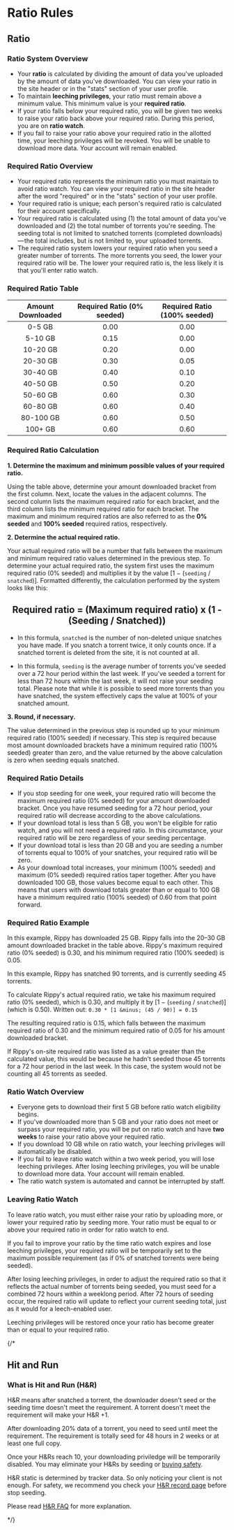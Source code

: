 <H1 id="content">Ratio Rules</H1>

<H2 id="ratio">Ratio</H2>

<H3 id="ratio-system-overview">Ratio System Overview</H3>

- Your **ratio** is calculated by dividing the amount of data you&apos;ve uploaded by the amount of data you&apos;ve downloaded. You can view your ratio in the site header or in the &quot;stats&quot; section of your user profile.
- To maintain **leeching privileges**, your ratio must remain above a minimum value. This minimum value is your **required ratio**.
- If your ratio falls below your required ratio, you will be given two weeks to raise your ratio back above your required ratio. During this period, you are on **ratio watch**.
- If you fail to raise your ratio above your required ratio in the allotted time, your leeching privileges will be revoked. You will be unable to download more data. Your account will remain enabled.

<H3 id="required-ratio-overview">Required Ratio Overview</H3>

- Your required ratio represents the minimum ratio you must maintain to avoid ratio watch. You can view your required ratio in the site header after the word &quot;required&quot; or in the &quot;stats&quot; section of your user profile.
- Your required ratio is unique; each person&apos;s required ratio is calculated for their account specifically.
- Your required ratio is calculated using (1) the total amount of data you&apos;ve downloaded and (2) the total number of torrents you&apos;re seeding. The seeding total is not limited to snatched torrents (completed downloads)&#8202;&mdash;&#8202;the total includes, but is not limited to, your uploaded torrents.
- The required ratio system lowers your required ratio when you seed a greater number of torrents. The more torrents you seed, the lower your required ratio will be. The lower your required ratio is, the less likely it is that you&apos;ll enter ratio watch.

<H3 id="required-ratio-table">Required Ratio Table</H3>

| Amount Downloaded | Required Ratio (0% seeded) | Required Ratio (100% seeded) |
| :---------------: | :------------------------: | :--------------------------: |
|      0-5 GB       |            0.00            |             0.00             |
|      5-10 GB      |            0.15            |             0.00             |
|     10-20 GB      |            0.20            |             0.00             |
|     20-30 GB      |            0.30            |             0.05             |
|     30-40 GB      |            0.40            |             0.10             |
|     40-50 GB      |            0.50            |             0.20             |
|     50-60 GB      |            0.60            |             0.30             |
|     60-80 GB      |            0.60            |             0.40             |
|     80-100 GB     |            0.60            |             0.50             |
|      100+ GB      |            0.60            |             0.60             |

<H3 id="required-ratio-calculation">Required Ratio Calculation</H3>

**1. Determine the maximum and minimum possible values of your required ratio.**

Using the table above, determine your amount downloaded bracket from the first column.
Next, locate the values in the adjacent columns. The second column lists the maximum required ratio for each bracket, and the third column lists the minimum required ratio for each
bracket. The maximum and minimum required ratios are also referred to as the **0% seeded** and **100% seeded** required ratios, respectively.

**2. Determine the actual required ratio.**

Your actual required ratio will be a number that falls between the maximum and minimum required ratio values determined in the
previous step. To determine your actual required ratio, the system first uses the maximum required ratio (0% seeded) and multiplies it by the value [1 &minus; (`seeding` / `snatched`)]. Formatted
differently, the calculation performed by the system looks like this:

<Center>
  <H2>Required ratio = (Maximum required ratio) x (1 - (Seeding / Snatched))</H2>
</Center>

- In this formula, `snatched` is the number of non-deleted unique snatches you have made. If you snatch a torrent twice, it only counts once. If a snatched torrent is deleted from the site, it is not counted at all.

- In this formula, `seeding` is the average number of torrents you&apos;ve seeded over a 72 hour period within the last week. If you&apos;ve seeded a torrent for less than 72 hours within the last week, it will not raise your seeding total. Please note that while it is possible to seed more torrents than you have snatched, the system effectively caps the value at 100% of your snatched amount.

**3. Round, if necessary.**

The value determined in the previous step is rounded up to your minimum required ratio (100% seeded) if necessary. This step is required because
most amount downloaded brackets have a minimum required ratio (100% seeded) greater than zero, and the value returned by the above calculation is zero when seeding equals snatched.

<H3 id="required-ratio-details">Required Ratio Details</H3>

- If you stop seeding for one week, your required ratio will become the maximum required ratio (0% seeded) for your amount downloaded bracket. Once you have resumed seeding for a 72 hour period, your required ratio will decrease according to the above calculations.
- If your download total is less than 5 GB, you won&apos;t be eligible for ratio watch, and you will not need a required ratio. In this circumstance, your required ratio will be zero regardless of your seeding percentage.
- If your download total is less than 20 GB and you are seeding a number of torrents equal to 100% of your snatches, your required ratio will be zero.
- As your download total increases, your minimum (100% seeded) and maximum (0% seeded) required ratios taper together. After you have downloaded 100 GB, those values become equal to each other. This means that users with download totals greater than or equal to 100 GB have a minimum required ratio (100% seeded) of 0.60 from that point forward.

<H3 id="required-ratio-examples">Required Ratio Example</H3>

In this example, Rippy has downloaded 25 GB. Rippy falls into the 20&ndash;30 GB amount downloaded bracket in the table above. Rippy&apos;s maximum required ratio (0% seeded) is 0.30, and his minimum required ratio (100% seeded) is 0.05.

In this example, Rippy has snatched 90 torrents, and is currently seeding 45 torrents.

To calculate Rippy&apos;s actual required ratio, we take his maximum required ratio (0% seeded), which is 0.30, and multiply it by [1 &minus; (`seeding` / `snatched`)] (which is 0.50). Written out: `0.30 * [1 &minus; (45 / 90)] = 0.15`

The resulting required ratio is 0.15, which falls between the maximum required ratio of 0.30 and the minimum required ratio of 0.05 for his amount downloaded bracket.

If Rippy&apos;s on-site required ratio was listed as a value greater than the calculated value, this would be because he hadn&apos;t seeded those 45 torrents for a 72 hour period in the last week. In this case, the system would not be counting all 45 torrents as seeded.

<H3 id="ratio-watch-overview">Ratio Watch Overview</H3>

- Everyone gets to download their first 5 GB before ratio watch eligibility begins.
- If you&apos;ve downloaded more than 5 GB and your ratio does not meet or surpass your required ratio, you will be put on ratio watch and have **two weeks** to raise your ratio above your required ratio.
- If you download 10 GB while on ratio watch, your leeching privileges will automatically be disabled.
- If you fail to leave ratio watch within a two week period, you
  will lose leeching privileges. After losing leeching privileges, you will be unable to download more data. Your account will remain enabled.
- The ratio watch system is automated and cannot be interrupted by staff.

<H3 id="leaving-ratio-watch">Leaving Ratio Watch</H3>

To leave ratio watch, you must either raise your ratio by uploading more, or lower your required ratio by seeding more. Your ratio must be equal to or above your required ratio in order for ratio watch to end.

If you fail to improve your ratio by the time ratio watch expires and lose leeching privileges, your required ratio will be temporarily set to the maximum possible requirement (as if 0% of snatched torrents were being seeded).

After losing leeching privileges, in order to adjust the required ratio so that it reflects the actual number of torrents being seeded, you must seed for a combined 72 hours within a weeklong period. After 72 hours of seeding occur, the required ratio will update to reflect your current seeding total, just as it would for a leech-enabled user.

Leeching privileges will be restored once your ratio has become greater than or equal to your required ratio.

{/*
<H2 id="hnr">Hit and Run</H2>

<H3 id="what-is-hnr">What is Hit and Run (H&R)</H3>

H&R means after snatched a torrent, the downloader doesn't seed or the seeding time doesn't meet the requirement. A torrent doesn't meet the requirement will make your H&R +1.

After downloading 20% data of a torrent, you need to seed until meet the requirement. The requirement is totally seed for 48 hours in 2 weeks or at least one full copy.

Once your H&Rs reach 10, your downloading priviledge will be temporarily
disabled. You may eliminate your H&Rs by seeding or [buying safety](/bonus.php).

H&R static is determined by tracker data. So only noticing your client is not enough. For safety, we recommend you check your [H&R record page](/torrents.php?type=downloaded) before stop seeding.

Please read [H&R FAQ](/wiki.php?action=article&id=68) for more explanation.

*/}